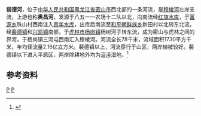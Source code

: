 '''裴德河'''，位于[[中华人民共和国|中华人民共和国]][[黑龙江省|黑龙江省]][[密山市|密山市]]西北部的一条河流，是[[穆棱河|穆棱河]]左岸支流，上游也称'''奥昌河'''，发源于八五一一农场十二队以北，向南流经[[红旗水库_(密山)|红旗水库]]，于[[富源乡|富源乡]]珠山村西南注入[[青年水库_(密山)|青年水库]]，出库后南流至[[和平朝鲜族乡|和平朝鲜族乡]]新田村以北转东北流，经[[裴德镇|裴德镇]]和[[兴凯镇|兴凯镇]]南部，于[[虎林市|虎林市]][[杨岗镇|杨岗镇]]杨树河子转东流，成为密山与虎林之间的界河，于杨岗镇三河屯西南汇入穆棱河。河流全长78千米，流域面积1730平方千米，年均径流量2.16亿立方米。裴德镇以上，河流穿行于山区，两岸植被较好。裴德镇以下进入平原区，两岸除耕地外均为[[沼泽|沼泽]]湿地。<ref name="中国河湖大典">{{cite book zh |author=《[[中国河湖大典|中国河湖大典]]》编纂委员会 |title=《中国河湖大典·黑龙江、辽河卷》 |format=M |edition=1 |location=北京 |publisher=中国水利水电出版社 |date=2014年4月 |pages=210页 |id= ISBN 978-7-5170-1950-3}}</ref>
==参考资料==
{{reflist}}

{{China-river-stub}}
[[Category:黑龙江河流|P]]
[[Category:鸡西地理|P]]